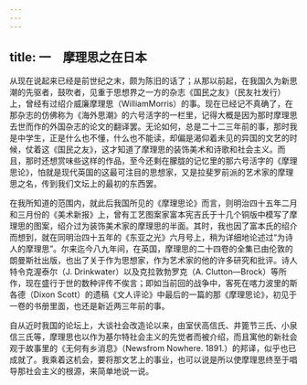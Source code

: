 ```yaml
---
---
---
```

title: 一　摩理思之在日本
---



从现在说起来已经是前世纪之末，颇为陈旧的话了；从那以前起，在我国久为新思潮的先驱者，鼓吹者，见重于思想界之一方的杂志《国民之友》（民友社发行）上，曾经有过绍介威廉摩理思（WilliamMorris）的事。现在已经记不真确了，在那杂志的仿佛称为《海外思潮》的六号活字的一栏里，记得大概是因为那时摩理思去世而作的外国杂志的论文的翻译罢。无论如何，总是二十二三年前的事，那时我是中学生，正是什么也不懂，什么也不能读，却偏是渴仰着未见的异国的文艺的时候，仗着这《国民之友》，这才知道了摩理思的装饰美术和诗歌和社会主义。而且，那时还想赏味些这样的作品，至今还剩在朦胧的记忆里的那六号活字的《摩理思论》，怕就是现代英国的这最可注目的思想家，又是拉斐罗前派的艺术家的摩理思之名，传到我们文坛上的最初的东西罢。

在我所知道的范围内，就此后我国所见的《摩理思论》而言，则明治四十五年二月和三月份的《美术新报》上，曾有工艺图案家富本宪吉氏于十几个铜版中模写了摩理思的图案，绍介过为装饰美术家的摩理思的半面。其时，我也因了富本氏的绍介而想到，就在同明治四十五年的《东亚之光》六月号上，稍为详细地论述过“为诗人的摩理思”。尔来迄今八九年间，在英国，摩理思的二十四卷的全集已由伦敦的朗曼斯社出版，也出了关于作为思想家，作为艺术家的他的许多研究和批评。诗人特令克渥泰尔（J. Drinkwater）以及克拉敦勃罗克（A. Clutton—Brock）等所作，现在盛行于世的数种评传不俟言；即如当前回的战争中，客死在喀力波里的斯各德（Dixon Scott）的遗稿《文人评论》中最后的一篇的那《摩理思论》，初见于一卷的书册里面，也还是新近两三年前的事。

自从近时我国的论坛上，大谈社会改造论以来，由室伏高信氏、井篦节三氏、小泉信三氏等，摩理思也以作为基尔特社会主义的先觉者而被介绍，而且寓他的新社会观于故事里的《无何有乡消息》（Newsfrom Nowhere. 1891.）的邦译，似乎也已成就了。我乘着这机会，要将那文艺上的事业，也可以说是所以使摩理思终至于唱导那社会主义的根源，来简单地说一说。